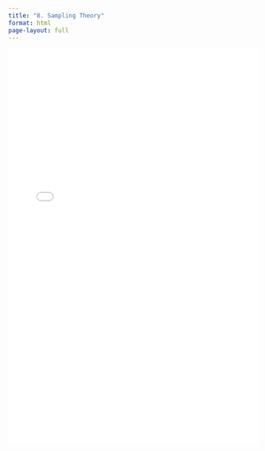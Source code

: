 ```yaml
---
title: "8. Sampling Theory"
format: html
page-layout: full
---
```


<iframe src="lec8.html" width="100%" height="800px" style="border: none;">

</iframe>
